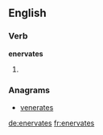 ==English==

===Verb===
'''enervates'''

# {{en-third-person singular of|enervate}}

===Anagrams===
* [[venerates#English|venerates]]

[[de:enervates]]
[[fr:enervates]]